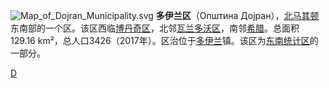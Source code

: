 [[File:Map_of_Dojran_Municipality.svg|right]]
'''多伊兰区'''（Општина Дојран），[[北马其顿|北马其顿]]东南部的一个区。该区西临[[博丹奇区|博丹奇区]]，北邻[[瓦兰多沃区|瓦兰多沃区]]，南邻[[希腊|希腊]]。总面积129.16 km²，总人口3426（2017年）。区治位于[[多伊兰|多伊兰]]镇。该区为[[东南统计区|东南统计区]]的一部分。

{{北馬其頓行政區劃}}

[[Category:北马其顿行政区划|D]]